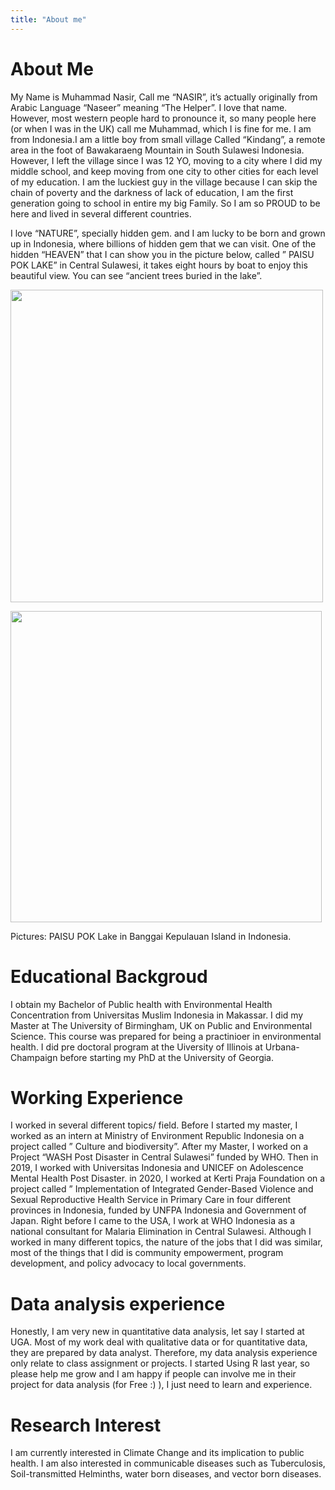 ```yaml
---
title: "About me"
---
```


# About Me

My Name is Muhammad Nasir, Call me "NASIR", it's actually originally from Arabic Language "Naseer" meaning "The Helper". I love that name. However, most western people hard to pronounce it, so many people here (or when I was in the UK) call me Muhammad, which I is fine for me. I am from Indonesia.I am a little boy from small village Called "Kindang", a remote area in the foot of Bawakaraeng Mountain in South Sulawesi Indonesia. However, I left the village since I was 12 YO, moving to a city where I did my middle school, and keep moving from one city to other cities for each level of my education. I am the luckiest guy in the village because I can skip the chain of poverty and the darkness of lack of education, I am the first generation going to school in entire my big Family. So I am so PROUD to be here and lived in several different countries.

I love "NATURE", specially hidden gem. and I am lucky to be born and grown up in Indonesia, where billions of hidden gem that we can visit. One of the hidden "HEAVEN" that I can show you in the picture below, called " PAISU POK LAKE" in Central Sulawesi, it takes eight hours by boat to enjoy this beautiful view. You can see "ancient trees buried in the lake".

![](Paisu%20pok%20lake%201.JPG){width="500"}

![](Paisu%20Pok%20lake%202.JPG){width="498"}

Pictures: PAISU POK Lake in Banggai Kepulauan Island in Indonesia.

# Educational Backgroud

I obtain my Bachelor of Public health with Environmental Health Concentration from Universitas Muslim Indonesia in Makassar. I did my Master at The University of Birmingham, UK on Public and Environmental Science. This course was prepared for being a practinioer in environmental health. I did pre doctoral program at the Uiversity of Illinois at Urbana-Champaign before starting my PhD at the University of Georgia.

# Working Experience

I worked in several different topics/ field. Before I started my master, I worked as an intern at Ministry of Environment Republic Indonesia on a project called " Culture and biodiversity". After my Master, I worked on a Project "WASH Post Disaster in Central Sulawesi" funded by WHO. Then in 2019, I worked with Universitas Indonesia and UNICEF on Adolescence Mental Health Post Disaster. in 2020, I worked at Kerti Praja Foundation on a project called " Implementation of Integrated Gender-Based Violence and Sexual Reproductive Health Service in Primary Care in four different provinces in Indonesia, funded by UNFPA Indonesia and Government of Japan. Right before I came to the USA, I work at WHO Indonesia as a national consultant for Malaria Elimination in Central Sulawesi. Although I worked in many different topics, the nature of the jobs that I did was similar, most of the things that I did is community empowerment, program development, and policy advocacy to local governments.

# Data analysis experience

Honestly, I am very new in quantitative data analysis, let say I started at UGA. Most of my work deal with qualitative data or for quantitative data, they are prepared by data analyst. Therefore, my data analysis experience only relate to class assignment or projects. I started Using R last year, so please help me grow and I am happy if people can involve me in their project for data analysis (for Free :) ), I just need to learn and experience.

# Research Interest

I am currently interested in Climate Change and its implication to public health. I am also interested in communicable diseases such as Tuberculosis, Soil-transmitted Helminths, water born diseases, and vector born diseases.
